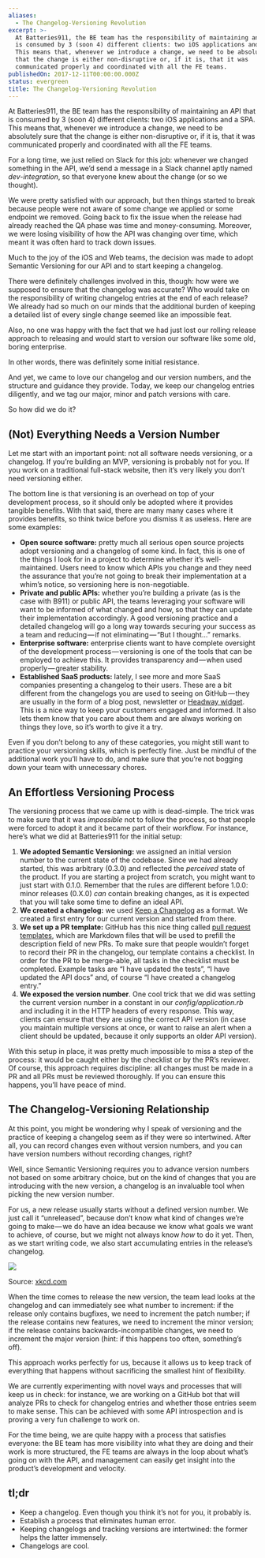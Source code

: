```yaml
---
aliases:
  - The Changelog-Versioning Revolution
excerpt: >-
  At Batteries911, the BE team has the responsibility of maintaining an API that
  is consumed by 3 (soon 4) different clients: two iOS applications and a SPA.
  This means that, whenever we introduce a change, we need to be absolutely sure
  that the change is either non-disruptive or, if it is, that it was
  communicated properly and coordinated with all the FE teams.
publishedOn: 2017-12-11T00:00:00.000Z
status: evergreen
title: The Changelog-Versioning Revolution
---
```

At Batteries911, the BE team has the responsibility of maintaining an API that is consumed by 3 (soon 4) different clients: two iOS applications and a SPA. This means that, whenever we introduce a change, we need to be absolutely sure that the change is either non-disruptive or, if it is, that it was communicated properly and coordinated with all the FE teams.

For a long time, we just relied on Slack for this job: whenever we changed something in the API, we’d send a message in a Slack channel aptly named _dev-integration_, so that everyone knew about the change (or so we thought).

We were pretty satisfied with our approach, but then things started to break because people were not aware of some change we applied or some endpoint we removed. Going back to fix the issue when the release had already reached the QA phase was time and money-consuming. Moreover, we were losing visibility of how the API was changing over time, which meant it was often hard to track down issues.

Much to the joy of the iOS and Web teams, the decision was made to adopt Semantic Versioning for our API and to start keeping a changelog.

There were definitely challenges involved in this, though: how were we supposed to ensure that the changelog was accurate? Who would take on the responsibility of writing changelog entries at the end of each release? We already had so much on our minds that the additional burden of keeping a detailed list of every single change seemed like an impossible feat.

Also, no one was happy with the fact that we had just lost our rolling release approach to releasing and would start to version our software like some old, boring enterprise.

In other words, there was definitely some initial resistance.

And yet, we came to love our changelog and our version numbers, and the structure and guidance they provide. Today, we keep our changelog entries diligently, and we tag our major, minor and patch versions with care.

So how did we do it?

## (Not) Everything Needs a Version Number

Let me start with an important point: not all software needs versioning, or a changelog. If you’re building an MVP, versioning is probably not for you. If you work on a traditional full-stack website, then it’s very likely you don’t need versioning either.

The bottom line is that versioning is an overhead on top of your development process, so it should only be adopted where it provides tangible benefits. With that said, there are many many cases where it provides benefits, so think twice before you dismiss it as useless. Here are some examples:

- **Open source software:** pretty much all serious open source projects adopt versioning and a changelog of some kind. In fact, this is one of the things I look for in a project to determine whether it’s well-maintained. Users need to know which APIs you change and they need the assurance that you’re not going to break their implementation at a whim’s notice, so versioning here is non-negotiable.
- **Private and public APIs:** whether you’re building a private (as is the case with B911) or public API, the teams leveraging your software will want to be informed of what changed and how, so that they can update their implementation accordingly. A good versioning practice and a detailed changelog will go a long way towards securing your success as a team and reducing — if not eliminating — “But I thought…” remarks.
- **Enterprise software:** enterprise clients want to have complete oversight of the development process — versioning is one of the tools that can be employed to achieve this. It provides transparency and — when used properly — greater stability.
- **Established SaaS products:** lately, I see more and more SaaS companies presenting a changelog to their users. These are a bit different from the changelogs you are used to seeing on GitHub — they are usually in the form of a blog post, newsletter or [Headway widget](https://headwayapp.co/). This is a nice way to keep your customers engaged and informed. It also lets them know that you care about them and are always working on things they love, so it’s worth to give it a try.

Even if you don’t belong to any of these categories, you might still want to practice your versioning skills, which is perfectly fine. Just be mindful of the additional work you’ll have to do, and make sure that you’re not bogging down your team with unnecessary chores.

## An Effortless Versioning Process

The versioning process that we came up with is dead-simple. The trick was to make sure that it was _impossible_ not to follow the process, so that people were forced to adopt it and it became part of their workflow. For instance, here’s what we did at Batteries911 for the initial setup:

1. **We adopted Semantic Versioning:** we assigned an initial version number to the current state of the codebase. Since we had already started, this was arbitrary (0.3.0) and reflected the _perceived_ state of the product. If you are starting a project from scratch, you might want to just start with 0.1.0. Remember that the rules are different before 1.0.0: minor releases (0.X.0) _can_ contain breaking changes, as it is expected that you will take some time to define an ideal API.
2. **We created a changelog:** we used [Keep a Changelog](http://keepachangelog.com/en/1.0.0/) as a format. We created a first entry for our current version and started from there.
3. **We set up a PR template:** GitHub has this nice thing called [pull request templates](https://help.github.com/articles/creating-a-pull-request-template-for-your-repository/), which are Markdown files that will be used to prefill the description field of new PRs. To make sure that people wouldn’t forget to record their PR in the changelog, our template contains a checklist. In order for the PR to be merge-able, all tasks in the checklist must be completed. Example tasks are “I have updated the tests”, “I have updated the API docs” and, of course “I have created a changelog entry.”
4. **We exposed the version number**. One cool trick that we did was setting the current version number in a constant in our _config/application.rb_ and including it in the HTTP headers of every response. This way, clients can ensure that they are using the correct API version (in case you maintain multiple versions at once, or want to raise an alert when a client should be updated, because it only supports an older API version).

With this setup in place, it was pretty much impossible to miss a step of the process: it would be caught either by the checklist or by the PR’s reviewer. Of course, this approach requires discipline: all changes must be made in a PR and all PRs must be reviewed thoroughly. If you can ensure this happens, you’ll have peace of mind.

## The Changelog-Versioning Relationship

At this point, you might be wondering why I speak of versioning and the practice of keeping a changelog seem as if they were so intertwined. After all, you can record changes even without version numbers, and you can have version numbers without recording changes, right?

Well, since Semantic Versioning requires you to advance version numbers not based on some arbitrary choice, but on the kind of changes that you are introducing with the new version, a changelog is an invaluable tool when picking the new version number.

For us, a new release usually starts without a defined version number. We just call it “unreleased”, because don’t know what kind of changes we’re going to make — we do have an idea because we know what goals we want to achieve, of course, but we might not always know _how_ to do it yet. Then, as we start writing code, we also start accumulating entries in the release’s changelog.

![](https://cdn-images-1.medium.com/max/800/1*RRAWy_etG4K1H-DSZ2W1fQ.png)

Source: [xkcd.com](https://xkcd.com/1296/)

When the time comes to release the new version, the team lead looks at the changelog and can immediately see what number to increment: if the release only contains bugfixes, we need to increment the patch number; if the release contains new features, we need to increment the minor version; if the release contains backwards-incompatible changes, we need to increment the major version (hint: if this happens too often, something’s off).

This approach works perfectly for us, because it allows us to keep track of everything that happens without sacrificing the smallest hint of flexibility.

We are currently experimenting with novel ways and processes that will keep us in check: for instance, we are working on a GitHub bot that will analyze PRs to check for changelog entries and whether those entries seem to make sense. This can be achieved with some API introspection and is proving a very fun challenge to work on.

For the time being, we are quite happy with a process that satisfies everyone: the BE team has more visibility into what they are doing and their work is more structured, the FE teams are always in the loop about what’s going on with the API, and management can easily get insight into the product’s development and velocity.

## tl;dr

- Keep a changelog. Even though you think it’s not for you, it probably is.
- Establish a process that eliminates human error.
- Keeping changelogs and tracking versions are intertwined: the former helps the latter immensely.
- Changelogs are cool.
